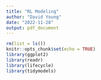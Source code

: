 ```yaml
---
title: "RL Modeling"
author: "David Young"
date: "2022-11-28"
output: pdf_document
---
```


```r
rm(list = ls())
knitr::opts_chunk$set(echo = TRUE)
library(ggplot2)
library(readr)
library(lifecycle)
library(tidymodels)
```

